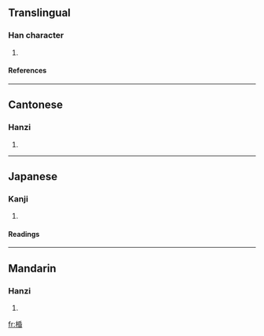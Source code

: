 ==Translingual==
===Han character===
{{Han char|rn=75|rad=木|as=08|sn=12|four=4296<sub>4</sub>|canj=木竹心日 (DHPA)}}
# {{defn|Han|sort=木08}}
====References====
{{Han ref|kx=0532.120|dkj=14931|dj=0920.190|hdz=21236.020|uh=68D4|ud=26836|bh=D9D5|bd=55765}}

----
==Cantonese==
===Hanzi===
{{yue-hanzi|jyut=|y=fan1}}
# {{defn|Cantonese}}

----
==Japanese==
===Kanji===
{{ja-kanji|grade=|rs=木08}}
# {{defn|Japanese}} 
====Readings====
{{ja-readings|on=[[こん]] (kon)|kun=}}

----
==Mandarin==
===Hanzi===
{{cmn-hanzi|pin=[[dài]] (dai4), [[hūn]] (hun1), [[tì]] (ti4)|wg=tai<sup>4</sup>, hun<sup>1</sup>, t'i<sup>4</sup>}}
# {{defn|Mandarin}}

[[fr:棔]]